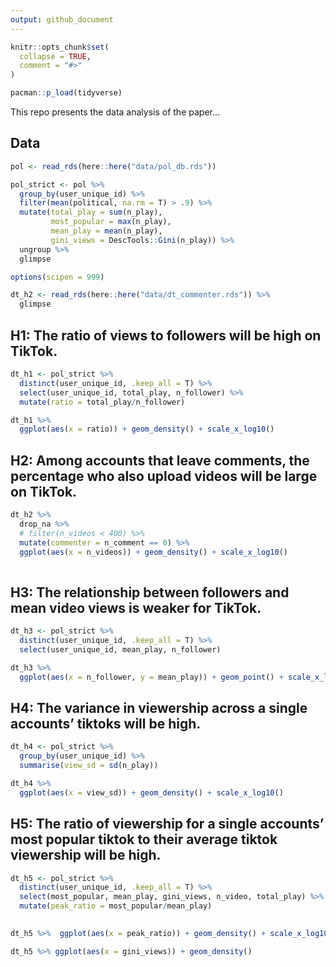 ```yaml
---
output: github_document
---
```


<!-- README.md is generated from README.Rmd. Please edit that file -->

```r
knitr::opts_chunk$set(
  collapse = TRUE,
  comment = "#>"
)

pacman::p_load(tidyverse)
```

This repo presents the data analysis of the paper...

## Data

```r
pol <- read_rds(here::here("data/pol_db.rds"))

pol_strict <- pol %>% 
  group_by(user_unique_id) %>%
  filter(mean(political, na.rm = T) > .9) %>%
  mutate(total_play = sum(n_play), 
         most_popular = max(n_play),
         mean_play = mean(n_play), 
         gini_views = DescTools::Gini(n_play)) %>%
  ungroup %>%
  glimpse

options(scipen = 999)

dt_h2 <- read_rds(here::here("data/dt_commenter.rds")) %>%
  glimpse
```

## H1: The ratio of views to followers will be high on TikTok.

```r

dt_h1 <- pol_strict %>%
  distinct(user_unique_id, .keep_all = T) %>%
  select(user_unique_id, total_play, n_follower) %>%
  mutate(ratio = total_play/n_follower)

dt_h1 %>%
  ggplot(aes(x = ratio)) + geom_density() + scale_x_log10()

```


## H2: Among accounts that leave comments, the percentage who also upload videos will be large on TikTok.

```r

dt_h2 %>% 
  drop_na %>%
  # filter(n_videos < 400) %>%
  mutate(commenter = n_comment == 0) %>%
  ggplot(aes(x = n_videos)) + geom_density() + scale_x_log10()
  
```


## H3: The relationship between followers and mean video views is weaker for TikTok.

```r

dt_h3 <- pol_strict %>%
  distinct(user_unique_id, .keep_all = T) %>%
  select(user_unique_id, mean_play, n_follower)

dt_h3 %>%
  ggplot(aes(x = n_follower, y = mean_play)) + geom_point() + scale_x_log10() + scale_y_log10()

```


## H4: The variance in viewership across a single accounts' tiktoks will be high.

```r

dt_h4 <- pol_strict %>% 
  group_by(user_unique_id) %>%
  summarise(view_sd = sd(n_play))

dt_h4 %>%
  ggplot(aes(x = view_sd)) + geom_density() + scale_x_log10()

```

## H5: The ratio of viewership for a single accounts' most popular tiktok to their average tiktok viewership will be high.

```r
dt_h5 <- pol_strict %>% 
  distinct(user_unique_id, .keep_all = T) %>%
  select(most_popular, mean_play, gini_views, n_video, total_play) %>%
  mutate(peak_ratio = most_popular/mean_play)

  
dt_h5 %>%  ggplot(aes(x = peak_ratio)) + geom_density() + scale_x_log10()
```


```r
dt_h5 %>% ggplot(aes(x = gini_views)) + geom_density()
```

